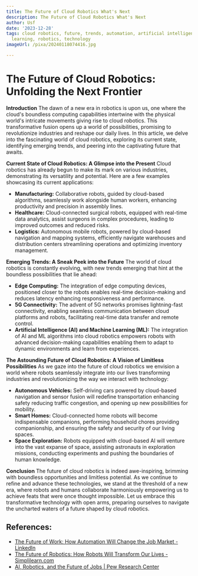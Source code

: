 ```yaml
---
title: The Future of Cloud Robotics What's Next
description: The Future of Cloud Robotics What's Next
author: Usf
date: '2023-12-28'
tags: cloud robotics, future, trends, automation, artificial intelligence, machine
  learning, robotics, technology
imageUrl: /pixa/20240118074416.jpg

---
```

# The Future of Cloud Robotics: Unfolding the  Next Frontier

**Introduction**
The dawn of  a new era in robotics is upon us, one where the cloud's boundless computing capabilities intertwine with the physical world's intricate movements giving rise to  cloud robotics. This transformative fusion opens up a world of possibilities,  promising to revolutionize  industries and reshape our  daily lives. In this article, we delve into the fascinating world of  cloud robotics, exploring its current state, identifying emerging trends, and peering into the captivating future that awaits.

**Current State of Cloud Robotics: A  Glimpse into  the Present**
Cloud robotics has already begun  to make its mark on various industries, demonstrating its versatility and potential. Here are a few examples showcasing its current applications:

- **Manufacturing:** Collaborative robots, guided by cloud-based algorithms, seamlessly work alongside  human workers, enhancing productivity and precision in assembly lines.
- **Healthcare:** Cloud-connected  surgical robots, equipped with real-time data analytics, assist surgeons in complex procedures, leading to improved outcomes and reduced risks.
-  **Logistics:**  Autonomous  mobile robots, powered by cloud-based navigation and mapping systems, efficiently navigate warehouses and distribution centers streamlining  operations and optimizing inventory management.

**Emerging Trends: A Sneak  Peek into the Future**
The world of cloud robotics is constantly evolving, with new trends emerging  that hint  at the boundless possibilities that lie ahead:

- **Edge Computing:** The integration of edge computing devices,  positioned closer to the robots enables real-time decision-making and reduces latency enhancing responsiveness and performance.
- **5G Connectivity:** The advent of 5G networks promises lightning-fast connectivity, enabling seamless  communication between cloud platforms and robots, facilitating real-time data transfer  and remote control.
- **Artificial Intelligence (AI) and Machine Learning (ML):** The integration of AI and ML algorithms  into cloud  robotics  empowers robots with advanced decision-making capabilities enabling them to adapt to dynamic environments and learn from experiences.

**The Astounding Future of Cloud Robotics: A Vision of Limitless Possibilities**
As we gaze into the future of cloud robotics  we envision a world where robots seamlessly integrate  into our lives transforming industries  and revolutionizing  the way we interact with technology:

- **Autonomous Vehicles:** Self-driving cars powered by cloud-based navigation and sensor fusion will redefine transportation enhancing safety reducing traffic congestion,  and opening up new possibilities for mobility.
- **Smart Homes:** Cloud-connected home robots will become indispensable companions, performing household chores providing companionship, and  ensuring the safety  and security  of our living spaces.
-  **Space Exploration:** Robots equipped with cloud-based AI will venture into the vast  expanse of space, assisting astronauts in exploration missions, conducting experiments  and pushing the boundaries  of human knowledge.

**Conclusion**
The future of cloud robotics is indeed awe-inspiring, brimming with boundless opportunities and limitless  potential. As we continue  to refine  and advance these technologies, we stand  at  the threshold of a new era, where  robots and  humans collaborate harmoniously empowering us to achieve feats that  were once  thought impossible. Let us embrace  this transformative technology with open arms, preparing ourselves to navigate the uncharted waters of a future shaped by cloud robotics.

## References:
- [The Future of Work: How Automation Will Change the Job Market - LinkedIn](https://www.linkedin.com/pulse/future-work-how-automation-change-job-market-mayukh-roy)
- [The Future of Robotics: How Robots Will Transform Our Lives - Simplilearn.com](https://www.simplilearn.com/future-of-robotics-article)
- [AI, Robotics, and the Future of Jobs | Pew Research Center](https://www.pewresearch.org/internet/2014/08/06/future-of-jobs/)
